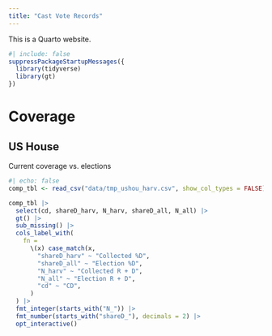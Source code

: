 ```yaml
---
title: "Cast Vote Records"
---
```


This is a Quarto website.

```r
#| include: false
suppressPackageStartupMessages({
  library(tidyverse)
  library(gt)
})
```


# Coverage

## US House

Current coverage vs. elections

```r
#| echo: false
comp_tbl <- read_csv("data/tmp_ushou_harv.csv", show_col_types = FALSE)

comp_tbl |>
  select(cd, shareD_harv, N_harv, shareD_all, N_all) |>
  gt() |>
  sub_missing() |>
  cols_label_with(
    fn =
      \(x) case_match(x,
        "shareD_harv" ~ "Collected %D",
        "shareD_all" ~ "Election %D",
        "N_harv" ~ "Collected R + D",
        "N_all" ~ "Election R + D",
        "cd" ~ "CD",
      )
  ) |>
  fmt_integer(starts_with("N_")) |>
  fmt_number(starts_with("shareD_"), decimals = 2) |> 
  opt_interactive()

```

